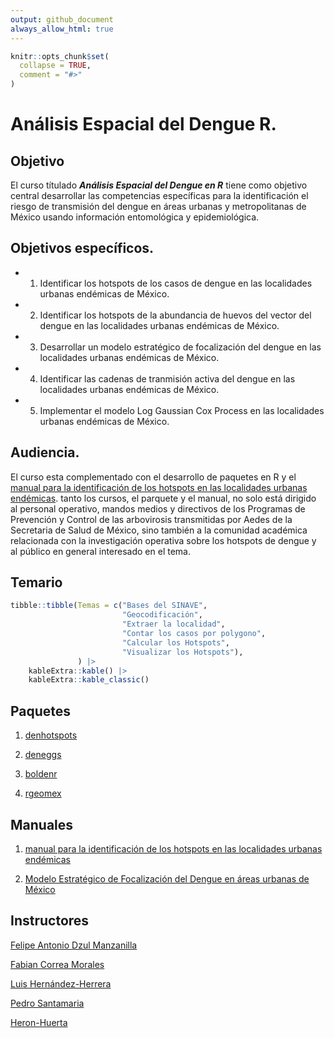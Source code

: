 ```yaml
---
output: github_document
always_allow_html: true
---
```


<!-- README.md is generated from README.Rmd. Please edit that file -->

```r
knitr::opts_chunk$set(
  collapse = TRUE,
  comment = "#>"
)
```

# Análisis Espacial del Dengue R. 

<!-- badges: start -->
<!-- badges: end -->


## Objetivo

El curso títulado ***Análisis Espacial del Dengue en R*** tiene como objetivo central desarrollar las competencias específicas para la identificación el riesgo de transmisión del dengue en áreas urbanas y metropolitanas de México usando información entomológica y epidemiológica. 


## Objetivos específicos.



-   1) Identificar los hotspots de los casos de dengue en las localidades urbanas endémicas de México.

-   2) Identificar los hotspots de la abundancia de huevos del vector del dengue en las localidades urbanas endémicas de México.

-   3) Desarrollar un modelo estratégico de focalización del dengue en las localidades urbanas endémicas de México.

-   4) Identificar las cadenas de tranmisión activa del dengue en las localidades urbanas endémicas de México.

-   5) Implementar el modelo Log Gaussian Cox Process en las localidades urbanas endémicas de México.



## Audiencia. 

El curso esta complementado con el desarrollo de paquetes en R y el [manual para la identificación de los hotspots en las localidades urbanas endémicas](https://fdzul.github.io/manual_hotspots/). tanto los cursos, el parquete y el manual, no solo está dirigido al personal operativo, mandos medios y directivos de los Programas de Prevención y Control de las arbovirosis transmitidas por Aedes de la Secretaria de Salud de México, sino también a la comunidad académica relacionada con la investigación operativa sobre los hotspots de dengue y al público en general interesado en el tema.



## Temario

```r
tibble::tibble(Temas = c("Bases del SINAVE",
                         "Geocodificación",
                         "Extraer la localidad",
                         "Contar los casos por polygono",
                         "Calcular los Hotspots",
                         "Visualizar los Hotspots"),
               ) |>
    kableExtra::kable() |>
    kableExtra::kable_classic()

```



## Paquetes

   1) [denhotspots](https://fdzul.github.io/denhotspots/)
   
   2) [deneggs](https://fdzul.github.io/deneggs/)
   
   3) [boldenr](https://fdzul.github.io/boldenr/)
   
   4) [rgeomex](https://fdzul.github.io/rgeomex/)

## Manuales

1) [manual para la identificación de los hotspots en las localidades urbanas endémicas](https://fdzul.github.io/manual_hotspots/)

2) [Modelo Estratégico de Focalización del Dengue en áreas urbanas de México](https://fdzul.github.io/strategic_mod_den_targeting/)


## Instructores 

[Felipe Antonio Dzul Manzanilla](https://fdzul.github.io/web_site_fadm/)

[Fabian Correa Morales]()

[Luis Hernández-Herrera]()

[Pedro Santamaria]()

[Heron-Huerta]()





